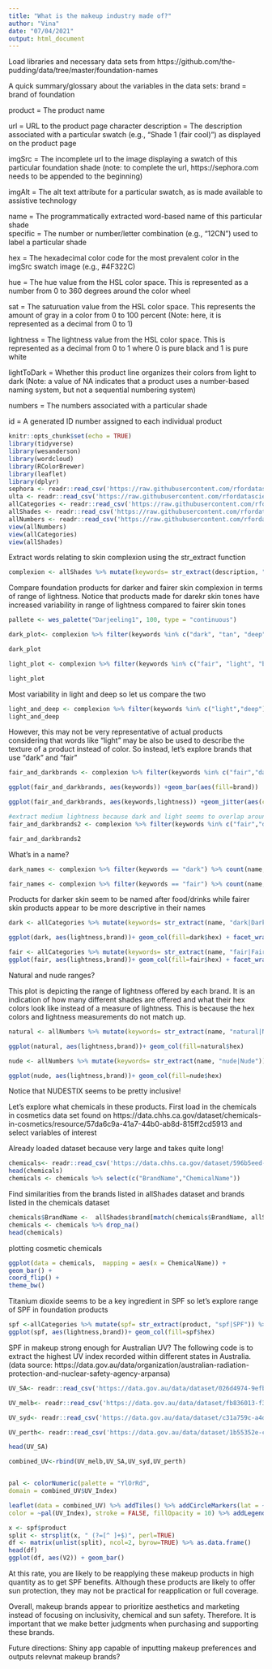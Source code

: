 ```yaml
---
title: "What is the makeup industry made of?"
author: "Vina"
date: "07/04/2021"
output: html_document
---
```



Load libraries and necessary data sets from https://github.com/the-pudding/data/tree/master/foundation-names

A quick summary/glossary about the variables in the data sets: 
brand =  brand of foundation 

product	= The product name

url =	URL to the product page	character
description =	The description associated with a particular swatch (e.g., “Shade 1 (fair cool)”) as displayed on the product page	

imgSrc = The incomplete url to the image displaying a swatch of this particular foundation shade (note: to complete the url, https://sephora.com needs to be appended to the beginning)

imgAlt = The alt text attribute for a particular swatch, as is made available to assistive technology	

name = The programmatically extracted word-based name of this particular shade	
specific = The number or number/letter combination (e.g., “12CN”) used to label a particular shade	

hex	= The hexadecimal color code for the most prevalent color in the imgSrc swatch image (e.g., #4F322C)	

hue	= The hue value from the HSL color space. This is represented as a number from 0 to 360 degrees around the color wheel	

sat	= The saturuation value from the HSL color space. This represents the amount of gray in a color from 0 to 100 percent (Note: here, it is represented as a decimal from 0 to 1)

lightness	= The lightness value from the HSL color space. This is represented as a decimal from 0 to 1 where 0 is pure black and 1 is pure white

lightToDark	= Whether this product line organizes their colors from light to dark (Note: a value of NA indicates that a product uses a number-based naming system, but not a sequential numbering system)	

numbers =	The numbers associated with a particular shade	

id	= A generated ID number assigned to each individual product

```r
knitr::opts_chunk$set(echo = TRUE)
library(tidyverse)
library(wesanderson)
library(wordcloud)
library(RColorBrewer)
library(leaflet)
library(dplyr)
sephora <- readr::read_csv('https://raw.githubusercontent.com/rfordatascience/tidytuesday/master/data/2021/2021-03-30/sephora.csv')
ulta <- readr::read_csv('https://raw.githubusercontent.com/rfordatascience/tidytuesday/master/data/2021/2021-03-30/ulta.csv') 
allCategories <- readr::read_csv('https://raw.githubusercontent.com/rfordatascience/tidytuesday/master/data/2021/2021-03-30/allCategories.csv') 
allShades <- readr::read_csv('https://raw.githubusercontent.com/rfordatascience/tidytuesday/master/data/2021/2021-03-30/allShades.csv') 
allNumbers <- readr::read_csv('https://raw.githubusercontent.com/rfordatascience/tidytuesday/master/data/2021/2021-03-30/allNumbers.csv') 
view(allNumbers)
view(allCategories)
view(allShades)

```


Extract words relating to skin complexion using the str_extract function

```r

complexion <- allShades %>% mutate(keywords= str_extract(description, "dark|tan|deep|light|fair|beige")) %>% na.omit()
```

Compare foundation products for darker and fairer skin complexion in terms of range of lightness. Notice that products made for darekr skin tones have increased variability in range of lightness compared to fairer skin tones
```r
pallete <- wes_palette("Darjeeling1", 100, type = "continuous")

dark_plot<- complexion %>% filter(keywords %in% c("dark", "tan", "deep")) %>% ggplot(aes(keywords, lightness, colour=lightness)) + geom_jitter() + scale_colour_gradientn(colours = pallete) 

dark_plot

light_plot <- complexion %>% filter(keywords %in% c("fair", "light", "beige")) %>% ggplot(aes(keywords, lightness, colour=lightness)) + geom_jitter() + scale_color_gradientn(colors=pallete)

light_plot
```
Most variability in light and deep so let us compare the two

```r
light_and_deep <- complexion %>% filter(keywords %in% c("light","deep")) %>%  ggplot(aes(keywords, lightness, colour=lightness)) + geom_jitter() 
light_and_deep
```

However, this may not be very representative of actual products considering that words like "light" may be also be used to describe the texture of a product instead of color. So instead, let's explore brands that use "dark" and "fair" 
```r
fair_and_darkbrands <- complexion %>% filter(keywords %in% c("fair","dark")) 

ggplot(fair_and_darkbrands, aes(keywords)) +geom_bar(aes(fill=brand)) 

ggplot(fair_and_darkbrands, aes(keywords,lightness)) +geom_jitter(aes(color=brand)) 

#extract medium lightness because dark and light seems to overlap around 0.6 to 0.7
fair_and_darkbrands2 <- complexion %>% filter(keywords %in% c("fair","dark")) %>% filter(lightness>0.6) %>% ggplot( aes(keywords,lightness)) +geom_jitter()+scale_color_gradientn(colors=pallete) 

fair_and_darkbrands2
```

What's in a name? 

```r

dark_names <- complexion %>% filter(keywords == "dark") %>% count(name, sort=TRUE) %>% with(wordcloud(name, n)) 

fair_names <- complexion %>% filter(keywords == "fair") %>% count(name, sort = TRUE) %>% with(wordcloud(name, n))
```

Products for darker skin seem to be named after food/drinks while fairer skin products appear to be more descriptive in their names 


```r
dark <- allCategories %>% mutate(keywords= str_extract(name, "dark|Dark")) %>% na.omit()

ggplot(dark, aes(lightness,brand))+ geom_col(fill=dark$hex) + facet_wrap("categories")

fair <- allCategories %>% mutate(keywords= str_extract(name, "fair|Fair")) %>% na.omit()
ggplot(fair, aes(lightness,brand))+ geom_col(fill=fair$hex) + facet_wrap("categories")
```


Natural and nude ranges? 

This plot is depicting the range of  lightness offered by each brand. It is an indication of how many different shades are offered and what their hex colors look like instead of a measure of lightness. This is because the hex colors and lightness measurements do not match up. 

```r
natural <- allNumbers %>% mutate(keywords= str_extract(name, "natural|Natural")) %>% na.omit()  

ggplot(natural, aes(lightness,brand))+ geom_col(fill=natural$hex) 

nude <- allNumbers %>% mutate(keywords= str_extract(name, "nude|Nude")) %>% na.omit()  

ggplot(nude, aes(lightness,brand))+ geom_col(fill=nude$hex) 

```
Notice that NUDESTIX seems to be pretty inclusive!

Let's explore what chemicals in these products. First load in the chemicals in cosmetics data set found on https://data.chhs.ca.gov/dataset/chemicals-in-cosmetics/resource/57da6c9a-41a7-44b0-ab8d-815ff2cd5913 and select variables of interest

Already loaded dataset because very large and takes quite long!

```r
chemicals<- readr::read_csv('https://data.chhs.ca.gov/dataset/596b5eed-31de-4fd8-a645-249f3f9b19c4/resource/57da6c9a-41a7-44b0-ab8d-815ff2cd5913/download/cscpopendata.csv') 
head(chemicals)
chemicals <- chemicals %>% select(c("BrandName","ChemicalName")) 
```

Find similarities from the brands listed in allShades dataset and brands listed in the chemicals dataset

```r
chemicals$BrandName <-  allShades$brand[match(chemicals$BrandName, allShades$brand)] 
chemicals <- chemicals %>% drop_na()
head(chemicals)
```


plotting cosmetic chemicals

```r
ggplot(data = chemicals,  mapping = aes(x = ChemicalName)) +
geom_bar() +
coord_flip() +
theme_bw() 

```


Titanium dioxide seems to be a key ingredient in SPF so let's explore range of SPF in foundation products

```r
spf <-allCategories %>% mutate(spf= str_extract(product, "spf|SPF")) %>% na.omit()
ggplot(spf, aes(lightness,brand))+ geom_col(fill=spf$hex)
```

SPF in makeup strong enough for Australian UV? The following code is to extract the highest UV index recorded within different states in Australia. (data source: https://data.gov.au/data/organization/australian-radiation-protection-and-nuclear-safety-agency-arpansa)

```r

UV_SA<- readr::read_csv('https://data.gov.au/data/dataset/026d4974-9efb-403d-9b39-27aee31a6439/resource/b1a486eb-a332-486e-b1c7-93159946033a/download/uv-adelaide-2019.csv') %>% arrange( desc(UV_Index)) %>% filter(row_number()==1)

UV_melb<- readr::read_csv('https://data.gov.au/data/dataset/fb836013-f300-4f92-aa1e-fb5014aea40e/resource/15549ec5-bbeb-469f-a3e9-032d57231e71/download/uv-melbourne-2019.csv') %>% arrange( desc(UV_Index)) %>% filter(row_number()==1)

UV_syd<- readr::read_csv('https://data.gov.au/data/dataset/c31a759c-a4d4-455f-87a7-98576be14f11/resource/c14f6c1b-b5a9-4f7f-b296-cdae3cc2fd7c/download/uv-sydney-2019.csv') %>% arrange(desc(UV_Index)) %>% filter(row_number()==1)

UV_perth<- readr::read_csv('https://data.gov.au/data/dataset/1b55352e-c0d8-48c8-9828-ef12885c9797/resource/14134c81-fbad-4f66-ad49-4660d455c947/download/uv-perth-2019.csv') %>%  arrange( desc(UV_Index)) %>% filter(row_number()==1)

head(UV_SA)
```

```r

combined_UV<-rbind(UV_melb,UV_SA,UV_syd,UV_perth)


pal <- colorNumeric(palette = "YlOrRd",
domain = combined_UV$UV_Index)

leaflet(data = combined_UV) %>% addTiles() %>% addCircleMarkers(lat = ~Lat, lng = ~Lon, popup = ~UV_Index, 
color = ~pal(UV_Index), stroke = FALSE, fillOpacity = 10) %>% addLegend(position = "bottomleft", pal = pal, values = ~UV_Index)
```

```r

x <- spf$product
split <- strsplit(x, " (?=[^ ]+$)", perl=TRUE)
df <- matrix(unlist(split), ncol=2, byrow=TRUE) %>% as.data.frame()
head(df)
ggplot(df, aes(V2)) + geom_bar()

```
At this rate, you are likely to be reapplying these makeup products in high quantity as to get SPF benefits. Although these products are likely to offer sun protection, they may not be practical for reapplication or full coverage. 


Overall, makeup brands appear to prioritize aesthetics and marketing instead of focusing on inclusivity, chemical and sun safety. Therefore. It is important that we make better judgments when purchasing and supporting these brands. 

Future directions: Shiny app capable of inputting makeup preferences and outputs relevnat makeup brands?  

